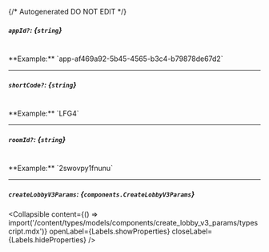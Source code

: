 {/* Autogenerated DO NOT EDIT  */}

##### `appId?`: *{`string`}*
<br/>
**Example:** `app-af469a92-5b45-4565-b3c4-b79878de67d2`

---
##### `shortCode?`: *{`string`}*
<br/>
**Example:** `LFG4`

---
##### `roomId?`: *{`string`}*
<br/>
**Example:** `2swovpy1fnunu`

---
##### `createLobbyV3Params`: *{`components.CreateLobbyV3Params`}*

<Collapsible content={() => import('/content/types/models/components/create_lobby_v3_params/typescript.mdx')} openLabel={Labels.showProperties} closeLabel={Labels.hideProperties} />



